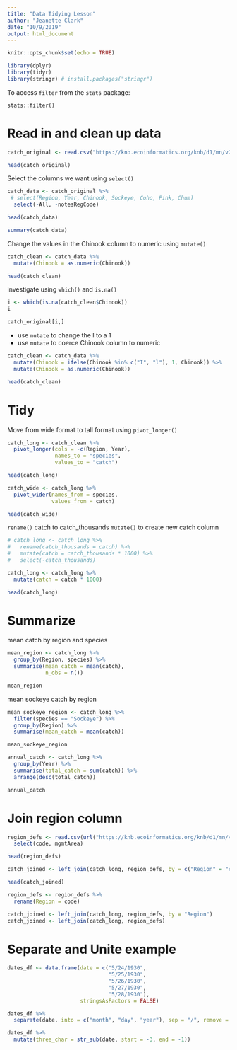 ```yaml
---
title: "Data Tidying Lesson"
author: "Jeanette Clark"
date: "10/9/2019"
output: html_document
---
```


```r
knitr::opts_chunk$set(echo = TRUE)
```

```r
library(dplyr)
library(tidyr)
library(stringr) # install.packages("stringr")
```

To access `filter` from the `stats` package:

`stats::filter()`

# Read in and clean up data

```r
catch_original <- read.csv("https://knb.ecoinformatics.org/knb/d1/mn/v2/object/df35b.302.1", stringsAsFactors = FALSE)

head(catch_original)
```

Select the columns we want using `select()`

```r
catch_data <- catch_original %>% 
 # select(Region, Year, Chinook, Sockeye, Coho, Pink, Chum)
  select(-All, -notesRegCode)

head(catch_data)
```

```r
summary(catch_data)
```

Change the values in the Chinook column to numeric using `mutate()`

```r
catch_clean <- catch_data %>% 
  mutate(Chinook = as.numeric(Chinook))

head(catch_clean)
```

investigate using `which()` and `is.na()`

```r
i <- which(is.na(catch_clean$Chinook))
i
```
```r
catch_original[i,]
```
 
 * use `mutate` to change the I to a 1
 * use `mutate` to coerce Chinook column to numeric
 
```r
catch_clean <- catch_data %>% 
  mutate(Chinook = ifelse(Chinook %in% c("I", "l"), 1, Chinook)) %>% 
  mutate(Chinook = as.numeric(Chinook))

head(catch_clean)
```


# Tidy

Move from wide format to tall format using `pivot_longer()`

```r
catch_long <- catch_clean %>% 
  pivot_longer(cols = -c(Region, Year),
               names_to = "species",
               values_to = "catch")

head(catch_long)
```

```r
catch_wide <- catch_long %>% 
  pivot_wider(names_from = species,
              values_from = catch)

head(catch_wide)
```

`rename()` catch to catch_thousands
`mutate()` to create new catch column

```r
# catch_long <- catch_long %>%
#   rename(catch_thousands = catch) %>%
#   mutate(catch = catch_thousands * 1000) %>%
#   select(-catch_thousands)

catch_long <- catch_long %>% 
  mutate(catch = catch * 1000)

head(catch_long)

```


# Summarize

mean catch by region and species

```r
mean_region <- catch_long %>% 
  group_by(Region, species) %>% 
  summarise(mean_catch = mean(catch),
            n_obs = n())

mean_region
```

mean sockeye catch by region

```r
mean_sockeye_region <- catch_long %>% 
  filter(species == "Sockeye") %>% 
  group_by(Region) %>% 
  summarise(mean_catch = mean(catch))

mean_sockeye_region
```

```r
annual_catch <- catch_long %>% 
  group_by(Year) %>% 
  summarise(total_catch = sum(catch)) %>% 
  arrange(desc(total_catch))

annual_catch
```

# Join region column

```r
region_defs <- read.csv(url("https://knb.ecoinformatics.org/knb/d1/mn/v2/object/df35b.303.1", method = "libcurl"), stringsAsFactors = FALSE) %>% 
  select(code, mgmtArea)

head(region_defs)
```

```r
catch_joined <- left_join(catch_long, region_defs, by = c("Region" = "code"))

head(catch_joined)
```

```r
region_defs <- region_defs %>% 
  rename(Region = code)

catch_joined <- left_join(catch_long, region_defs, by = "Region")
catch_joined <- left_join(catch_long, region_defs)
```

# Separate and Unite example

```r
dates_df <- data.frame(date = c("5/24/1930",
                                "5/25/1930",
                                "5/26/1930",
                                "5/27/1930",
                                "5/28/1930"),
                       stringsAsFactors = FALSE)
```

```r
dates_df %>% 
  separate(date, into = c("month", "day", "year"), sep = "/", remove = FALSE) %>%   unite(date_2, year, month, day, sep = "-")
```

```r
dates_df %>% 
  mutate(three_char = str_sub(date, start = -3, end = -1))
```

